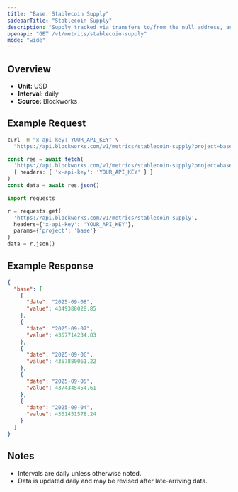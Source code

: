 ```yaml
---
title: "Base: Stablecoin Supply"
sidebarTitle: "Stablecoin Supply"
description: "Supply tracked via transfers to/from the null address, as well as distinct issuance and redemption events for supported stablecoins. Circulating supply remove supply held in bridges, token treasuries, and known mint/burn addresses."
openapi: "GET /v1/metrics/stablecoin-supply"
mode: "wide"
---
```


## Overview

- **Unit:** USD
- **Interval:** daily
- **Source:** Blockworks

## Example Request

<CodeGroup>

```bash cURL
curl -H "x-api-key: YOUR_API_KEY" \
  "https://api.blockworks.com/v1/metrics/stablecoin-supply?project=base"
```

```typescript TypeScript
const res = await fetch(
  'https://api.blockworks.com/v1/metrics/stablecoin-supply?project=base',
  { headers: { 'x-api-key': 'YOUR_API_KEY' } }
)
const data = await res.json()
```

```python Python
import requests

r = requests.get(
  'https://api.blockworks.com/v1/metrics/stablecoin-supply',
  headers={'x-api-key': 'YOUR_API_KEY'},
  params={'project': 'base'}
)
data = r.json()
```

</CodeGroup>

## Example Response

```json
{
  "base": [
    {
      "date": "2025-09-08",
      "value": 4349388028.85
    },
    {
      "date": "2025-09-07",
      "value": 4357714234.83
    },
    {
      "date": "2025-09-06",
      "value": 4357880061.22
    },
    {
      "date": "2025-09-05",
      "value": 4374345454.61
    },
    {
      "date": "2025-09-04",
      "value": 4361451578.24
    }
  ]
}
```

## Notes
- Intervals are daily unless otherwise noted.
- Data is updated daily and may be revised after late-arriving data.